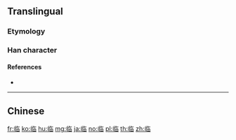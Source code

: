 {{also|臨}}<!-- may be replaced by zh-forms -->
==Translingual==

===Etymology===
{{Han simp|臨}}

===Han character===
{{Han char|rn=2|rad=丨|as=08|sn=9|four=28063|canj=LLOA|ids=⿰⿰丨丨⿱⿸𠂉丶⿴囗丨}}

====References====
* {{Han ref|kx=0080.071|hdz=10030.050|uh=4E34|ud=20020}}

----

==Chinese==
{{zh-see|臨}}

[[fr:临]]
[[ko:临]]
[[hu:临]]
[[mg:临]]
[[ja:临]]
[[no:临]]
[[pl:临]]
[[th:临]]
[[zh:临]]